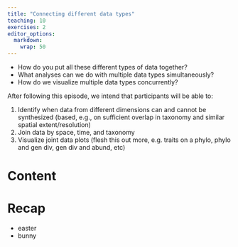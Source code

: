 ```yaml
---
title: "Connecting different data types"
teaching: 10
exercises: 2
editor_options: 
  markdown: 
    wrap: 50
---
```




::: questions

- How do you put all these different types of data together?
- What analyses can we do with multiple data types simultaneously?
- How do we visualize multiple data types concurrently?

:::::::::::::


::: objectives

After following this episode, we intend that participants will be able to:

1. Identify when data from different dimensions can and cannot be synthesized (based, e.g., on sufficient overlap in taxonomy and similar spatial extent/resolution)
1. Join data by space, time, and taxonomy
1. Visualize joint data plots (flesh this out more, e.g. traits on a phylo, phylo and gen div, gen div and abund, etc)

::::::::::::::



# Content

# Recap

::: keypoints

- easter
- bunny

:::
    
